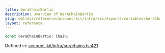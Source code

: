 ```yaml
---
title: beraChainBartio
description: Overview of beraChainBartio
slug: wallets/reference/account-kit/infra/src/exports/variables/beraChainBartio
layout: reference
---
```


```ts
const beraChainBartio: Chain;
```

Defined in: [account-kit/infra/src/chains.ts:421](https://github.com/alchemyplatform/aa-sdk/blob/49e74eee8606f480b200b4612d00d950da8a8742/account-kit/infra/src/chains.ts#L421)
